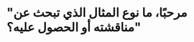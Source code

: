 # "مرحبًا، ما نوع المثال الذي تبحث عن مناقشته أو الحصول عليه؟"


<div style={{ width: "100%", padding: 20, height: "70vh" }}>
  <Chat
    welcome={"مرحبًا، ما نوع المثال الذي تبحث عن مناقشته أو الحصول عليه؟"}
    teacherName={"ألكس"}
    systemPrompt={"من فضلك، ساعد المستخدم في العثور على الورقة النموذجية التي يحتاجها!"}
  />
</div>
